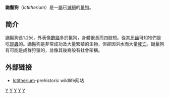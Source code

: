 {{Speciesbox 
| taxon = Ictitherium
| authority = Wagner, 1848
| status = fossil
| fossil_range = 中[[中新世|中新世]]至早[[上新世|上新世]]
| subdivision_ranks = [[種|種]]
| subdivision =
* [[靈貓型鼬鬣狗|靈貓型鼬鬣狗]] ''I. viverrinum''
* ''I. syvalense''
* ?''I. arambourgi''
* ?[[高氏鼬鬣狗|高氏鼬鬣狗]] ''I. gaudryi''
* ?[[三趾馬鼬鬣狗|三趾馬鼬鬣狗]] ''I. hipparionum''
* ?''I. orbingyi''
* ?''I. sinence''
* ?''I. preforfex''
* [[狗型鼬鬣狗|狗型鼬鬣狗]] ''I. hyaenoides''
* [[翁氏鼬鬣狗|翁氏鼬鬣狗]] ''I. wongi''
}}
'''鼬鬣狗'''（''Ictitherium''）是一[[屬|屬]]已[[滅絕|滅絕]]的[[鬣狗|鬣狗]]。

==简介==
鼬鬣狗長1.2米，外表像[[麝貓|麝貓]]多於鬣狗，身體很長而四肢短。從其[[牙齒|牙齒]]可知牠們是吃[[昆蟲|昆蟲]]的。鼬鬣狗是非常成功及大量繁殖的生物，但卻因洪水而大量[[死亡|死亡]]。鼬鬣狗有可能是成群狩獵的，並像其後裔般有社會架構。

==外部链接==
*[http://www.prehistoric-wildlife.com/species/i/ictitherium.html Ictitherium]-prehistoric wildlife网站

{{Taxonbar|from=Q135599}}

[[Category:鬣狗科|Y]]
[[Category:古動物|Y]]
[[Category:中新世哺乳类|Y]]
[[Category:上新世哺乳类|Y]]
[[Category:1848年描述的动物|Y]]